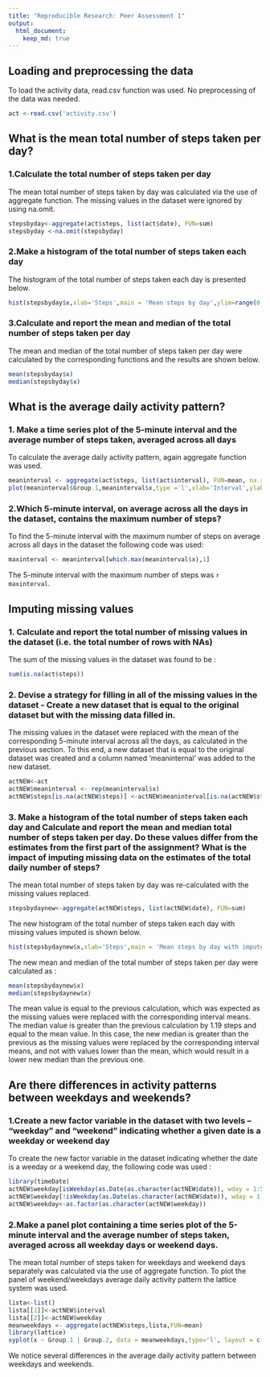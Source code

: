 ```yaml
---
title: "Reproducible Research: Peer Assessment 1"
output: 
  html_document:
    keep_md: true
---
```



## Loading and preprocessing the data
To load the activity data, read.csv function was used. No preprocessing of the data was needed.
```r
act <-read.csv('activity.csv')
```

## What is the mean total number of steps taken per day?
### 1.Calculate the total number of steps taken per day
The mean total number of steps taken by day was calculated via the use of aggregate function. The missing values in the dataset were ignored by using na.omit.

```r
stepsbyday<-aggregate(act$steps, list(act$date), FUN=sum)
stepsbyday <-na.omit(stepsbyday)
```
### 2.Make a histogram of the total number of steps taken each day
The histogram of the total number of steps taken each day is presented below.
```r
hist(stepsbyday$x,xlab='Steps',main = 'Mean steps by day',ylim=range(0:30))
```

### 3.Calculate and report the mean and median of the total number of steps taken per day
The mean and median of the total number of steps taken per day were calculated by the corresponding functions and the results are shown below.
```r
mean(stepsbyday$x)
median(stepsbyday$x)
```

## What is the average daily activity pattern?

### 1. Make a time series plot of the 5-minute interval and the average number of steps taken, averaged across all days
To calculate the average daily activity pattern, again aggregate function was used.
```r
meaninterval <- aggregate(act$steps, list(act$interval), FUN=mean, na.rm=T)
plot(meaninterval$Group.1,meaninterval$x,type ='l',xlab='Interval',ylab='Steps',main = 'Average number of steps per interval across all days')
```

### 2.Which 5-minute interval, on average across all the days in the dataset, contains the maximum number of steps?

To find the 5-minute interval with the maximum number of steps on average across all days in the dataset the following code was used:
```r
maxinterval <- meaninterval[which.max(meaninterval$x),1]
```

The 5-minute interval with the maximum number of steps was `r maxinterval`. 

## Imputing missing values

### 1. Calculate and report the total number of missing values in the dataset (i.e. the total number of rows with NAs)
The sum of the missing values in the dataset was found to be :
```r
sum(is.na(act$steps))
```

### 2. Devise a strategy for filling in all of the missing values in the dataset - Create a new dataset that is equal to the original dataset but with the missing data filled in.
The missing values in the dataset were replaced with the mean of the corresponding 5-minute interval across all the days, as calculated in the previous section. To this end, a new dataset that is equal to the original dataset was created and a column named 'meaninternal' was added to the new dataset.

```r
actNEW<-act
actNEW$meaninterval <- rep(meaninterval$x)
actNEW$steps[is.na(actNEW$steps)] <-actNEW$meaninterval[is.na(actNEW$steps)]
```

### 3. Make a histogram of the total number of steps taken each day and Calculate and report the mean and median total number of steps taken per day. Do these values differ from the estimates from the first part of the assignment? What is the impact of imputing missing data on the estimates of the total daily number of steps?

The mean total number of steps taken by day was re-calculated with the missing values replaced.
```r
stepsbydaynew<-aggregate(actNEW$steps, list(actNEW$date), FUN=sum)
```

The new histogram of the total number of steps taken each day with missing values imputed is shown below. 
```r
hist(stepsbydaynew$x,xlab='Steps',main = 'Mean steps by day with imputed missing values',ylim=range(0:40))
```

The new mean and median of the total number of steps taken per day were calculated as :
```r
mean(stepsbydaynew$x)
median(stepsbydaynew$x)
```

The mean value is equal to the previous calculation, which was expected as the missing values were replaced with the corresponding interval means. 
The median value is greater than the previous calculation by 1.19 steps and equal to the mean value. In this case, the new median is greater than the previous as the missing values were replaced by the corresponding interval means, and not with values lower than the mean, which would result in a lower new median than the previous one. 

## Are there differences in activity patterns between weekdays and weekends?

### 1.Create a new factor variable in the dataset with two levels – “weekday” and “weekend” indicating whether a given date is a weekday or weekend day
To create the new factor variable in the dataset indicating whether the date is a weeday or a weekend day, the following code was used :
```r
library(timeDate)
actNEW$weekday[isWeekday(as.Date(as.character(actNEW$date)), wday = 1:5)]<-'Weekday'
actNEW$weekday[!isWeekday(as.Date(as.character(actNEW$date)), wday = 1:5)]<-'Weekend'
actNEW$weekday<-as.factor(as.character(actNEW$weekday))
```

### 2.Make a panel plot containing a time series plot of the 5-minute interval and the average number of steps taken, averaged across all weekday days or weekend days.
The mean total number of steps taken for weekdays and weekend days separately was calculated via the use of aggregate function. To plot the panel of weekend/weekdays average daily activity pattern the lattice system was used.
```r
lista<-list()
lista[[1]]<-actNEW$interval
lista[[2]]<-actNEW$weekday
meanweekdays <- aggregate(actNEW$steps,lista,FUN=mean)
library(lattice)
xyplot(x ~ Group.1 | Group.2, data = meanweekdays,type='l', layout = c(1, 2),xlab='Interval',ylab='Number of steps',main='Average daily activity pattern for weekdays and weekends')
```

We notice several differences in the average daily activity pattern between weekdays and weekends.